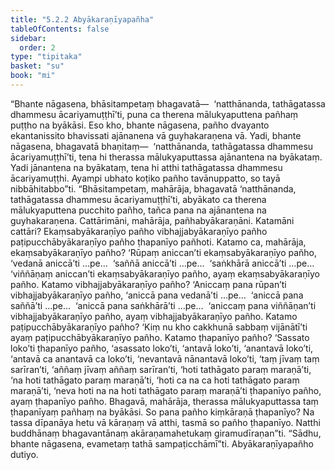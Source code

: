 ```yaml
---
title: "5.2.2 Abyākaraṇīyapañha"
tableOfContents: false
sidebar:
  order: 2
type: "tipitaka"
basket: "su"
book: "mi"
---
```



<DynamicBreadcrumb />

<Division number="131" book="mi" bookNo="28">

<Paragraph number="682" book="mi">
“Bhante nāgasena, bhāsitampetaṃ bhagavatā—  ‘natthānanda, tathāgatassa dhammesu ācariyamuṭṭhī’ti, puna ca therena mālukyaputtena pañhaṃ puṭṭho na byākāsi. Eso kho, bhante nāgasena, pañho dvayanto ekantanissito bhavissati ajānanena vā guyhakaraṇena vā. Yadi, bhante nāgasena, bhagavatā bhaṇitaṃ—  ‘natthānanda, tathāgatassa dhammesu ācariyamuṭṭhī’ti, tena hi therassa mālukyaputtassa ajānantena na byākataṃ. Yadi jānantena na byākataṃ, tena hi atthi tathāgatassa dhammesu ācariyamuṭṭhi. Ayampi ubhato koṭiko pañho tavānuppatto, so tayā nibbāhitabbo”ti.
</Paragraph>

<Paragraph number="683" book="mi">
“Bhāsitampetaṃ, mahārāja, bhagavatā ‘natthānanda, tathāgatassa dhammesu ācariyamuṭṭhī’ti, abyākato ca therena mālukyaputtena pucchito pañho, tañca pana na ajānantena na guyhakaraṇena. Cattārimāni, mahārāja, pañhabyākaraṇāni. Katamāni cattāri? Ekaṃsabyākaraṇīyo pañho vibhajjabyākaraṇīyo pañho paṭipucchābyākaraṇīyo pañho ṭhapanīyo pañhoti.
</Paragraph>

<Paragraph number="684" book="mi">
Katamo ca, mahārāja, ekaṃsabyākaraṇīyo pañho? ‘Rūpaṃ aniccan’ti ekaṃsabyākaraṇīyo pañho, ‘vedanā aniccā’ti …pe…  ‘saññā aniccā’ti …pe…  ‘saṅkhārā aniccā’ti …pe…  ‘viññāṇaṃ aniccan’ti ekaṃsabyākaraṇīyo pañho, ayaṃ ekaṃsabyākaraṇīyo pañho.
</Paragraph>

<Paragraph number="685" book="mi">
Katamo vibhajjabyākaraṇīyo pañho? ‘Aniccaṃ pana rūpan’ti vibhajjabyākaraṇīyo pañho, ‘aniccā pana vedanā’ti …pe…  ‘aniccā pana saññā’ti …pe…  ‘aniccā pana saṅkhārā’ti …pe…  ‘aniccaṃ pana viññāṇan’ti vibhajjabyākaraṇīyo pañho, ayaṃ vibhajjabyākaraṇīyo pañho.
</Paragraph>

<Paragraph number="686" book="mi">
Katamo paṭipucchābyākaraṇīyo pañho? ‘Kiṃ nu kho cakkhunā sabbaṃ vijānātī’ti ayaṃ paṭipucchābyākaraṇīyo pañho.
</Paragraph>

<Paragraph number="687" book="mi">
Katamo ṭhapanīyo pañho? ‘Sassato loko’ti ṭhapanīyo pañho, ‘asassato loko’ti, ‘antavā loko’ti, ‘anantavā loko’ti, ‘antavā ca anantavā ca loko’ti, ‘nevantavā nānantavā loko’ti, ‘taṃ jīvaṃ taṃ sarīran’ti, ‘aññaṃ jīvaṃ aññaṃ sarīran’ti, ‘hoti tathāgato paraṃ maraṇā’ti, ‘na hoti tathāgato paraṃ maraṇā’ti, ‘hoti ca na ca hoti tathāgato paraṃ maraṇā’ti, ‘neva hoti na na hoti tathāgato paraṃ maraṇā’ti ṭhapanīyo pañho, ayaṃ ṭhapanīyo pañho.
</Paragraph>

<Paragraph number="688" book="mi">
Bhagavā, mahārāja, therassa mālukyaputtassa taṃ ṭhapanīyaṃ pañhaṃ na byākāsi. So pana pañho kiṃkāraṇā ṭhapanīyo? Na tassa dīpanāya hetu vā kāraṇaṃ vā atthi, tasmā so pañho ṭhapanīyo. Natthi buddhānaṃ bhagavantānaṃ akāraṇamahetukaṃ giramudīraṇan”ti. “Sādhu, bhante nāgasena, evametaṃ tathā sampaṭicchāmī”ti.

</Paragraph>
</Division>

<Paragraph number="689" type="center" book="mi">
Abyākaraṇīyapañho dutiyo.
</Paragraph>